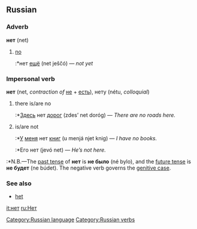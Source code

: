 ==Russian==
[[Category:Russian language]]
[[Category:Russian verbs]]
===Adverb===
'''нет''' (net)

# [[no]]
#:*нет [[еще|ещё]] (net ješčó) — ''not yet''

===Impersonal verb===
'''нет''' (net, ''contraction of'' [[не]] + [[есть]]), нету (nétu, ''colloquial'')

# there is/are no
#:*[[Здесь]] нет [[дорога|дорог]] (zdes’ net doróg) — ''There are no roads here.''
# is/are not
#:*[[У]] [[я|меня]] нет [[книга|книг]] (u menjá njet knig) — ''I have no books.''
#:*Его нет (jevó net) — ''He’s not here.''

:*N.B.—The [[past tense]] of '''нет''' is '''не было''' (né bylo), and the [[future tense]] is '''не будет''' (ne búdet). The negative verb governs the [[genitive case]].

===See also===
*[[het]]<!-- homograph -->

[[it:нет]]
[[ru:Нет]]